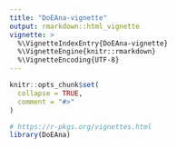 ```yaml
---
title: "DoEAna-vignette"
output: rmarkdown::html_vignette
vignette: >
  %\VignetteIndexEntry{DoEAna-vignette}
  %\VignetteEngine{knitr::rmarkdown}
  %\VignetteEncoding{UTF-8}
---
```


```r
knitr::opts_chunk$set(
  collapse = TRUE,
  comment = "#>"
)
```

```r
# https://r-pkgs.org/vignettes.html 
library(DoEAna)
```
